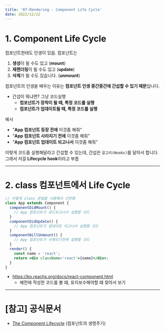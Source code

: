 ```yaml
---
title: '07-Rendering - Component Life Cycle'
date: 2022/12/22
---
```


# 1. Component Life Cycle

컴포넌트한테도 인생이 있음. 컴포넌트는

1. **생성**이 될 수도 있고 (**mount**)
2. **재렌더링**이 될 수도 있고 (**update**)
3. **삭제**가 될 수도 있습니다. (**unmount**)

컴포넌트의 인생을 배우는 이유는 **컴포넌트 인생 중간중간에 간섭할 수 있기 때문**입니다.

- 간섭이 뭐냐면? 그냥 코드실행
  - **컴포넌트가 장착이 될 때, 특정 코드를 실행**
  - **컴포넌트가 업데이트될 때, 특정 코드를 실행**

예시

- "**App 컴포넌트 등장 전에** 이것좀 해줘"
- "**App 컴포넌트 사라지기 전에** 이것좀 해줘"
- "**App 컴포넌트 업데이트 되고나서** 이것좀 해줘"

이렇게 코드좀 실행해달라고 간섭할 수 있는데, 간섭은 `갈고리(Hooks)`를 달아서 합니다.
그래서 저걸 **Lifecycle hook**이라고 부름

---

# 2. class 컴포넌트에서 Life Cycle

```jsx
// 이렇게 class 문법을 사용해서 선언함
class App extends Component {
  componentDidMount() {
    // App 컴포넌트가 로드되고나서 실행할 코드
  }
  componentDidUpdate() {
    // App 컴포넌트가 업데이트 되고나서 실행할 코드
  }
  componentWillUnmount() {
    // App 컴포넌트가 삭제되기전에 실행할 코드
  }
  render() {
    const name = 'react';
    return <div className='react'>{name}</div>;
  }
}
```

- https://ko.reactjs.org/docs/react-component.html
  - 예전에 작성한 코드를 볼 떄, 유지보수해야할 떄 찾아서 보기

---

# [참고] 공식문서

- [The Component Lifecycle](https://reactjs.org/docs/react-component.html#the-component-lifecycle) (컴포넌트의 생명주기)

